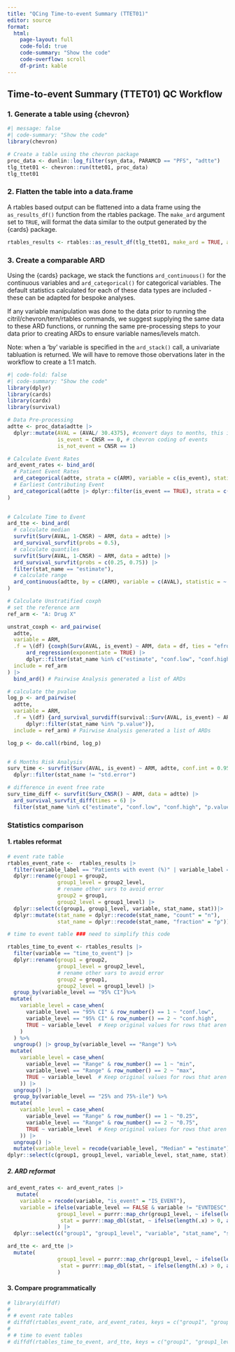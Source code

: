 ```yaml
---
title: "QCing Time-to-event Summary (TTET01)"
editor: source
format: 
  html:
    page-layout: full
    code-fold: true
    code-summary: "Show the code"
    code-overflow: scroll 
    df-print: kable
---
```


## Time-to-event Summary (TTET01) QC Workflow

### 1. Generate a table using {chevron}

```r
#| message: false
#| code-summary: "Show the code"
library(chevron)

# Create a table using the chevron package 
proc_data <- dunlin::log_filter(syn_data, PARAMCD == "PFS", "adtte")
tlg_ttet01 <- chevron::run(ttet01, proc_data)
tlg_ttet01
```

### 2. Flatten the table into a data.frame

A rtables based output can be flattened into a data frame using the `as_results_df()` function from the rtables package. The `make_ard` argument set to `TRUE`, will format the data similar to the output generated by the {cards} package.

```r
rtables_results <- rtables::as_result_df(tlg_ttet01, make_ard = TRUE, add_tbl_str_decimals = FALSE)
```

### 3. Create a comparable ARD

Using the {cards} package, we stack the functions `ard_continuous()` for the continuous variables and `ard_categorical()` for categorical variables. The default statistics calculated for each of these data types are included - these can be adapted for bespoke analyses.

If any variable manipulation was done to the data prior to running the citril/chevron/tern/rtables commands, we suggest supplying the same data to these ARD functions, or running the same pre-processing steps to your data prior to creating ARDs to ensure variable names/levels match.

Note: when a 'by' variable is specified in the  `ard_stack()` call, a univariate tabluation is returned. We will have to remove those obervations later in the workflow to create a 1:1 match. 

```r
#| code-fold: false
#| code-summary: "Show the code"
library(dplyr)
library(cards)
library(cardx)
library(survival)

# Data Pre-processing
adtte <- proc_data$adtte |>
  dplyr::mutate(AVAL = (AVAL/ 30.4375), #convert days to months, this is the same calculation chevron uses.
                is_event = CNSR == 0, # chevron coding of events
                is_not_event = CNSR == 1)

# Calculate Event Rates
ard_event_rates <- bind_ard(
  # Patient Event Rates
  ard_categorical(adtte, strata = c(ARM), variable = c(is_event), statistic = everything()~c("n", "p")),
  # Earliest Contributing Event
  ard_categorical(adtte |> dplyr::filter(is_event == TRUE), strata = c(ARM), variable = c(EVNTDESC), statistic = everything()~c("n"))
)
 

# Calculate Time to Event
ard_tte <- bind_ard(
  # calculate median
  survfit(Surv(AVAL, 1-CNSR) ~ ARM, data = adtte) |>
  ard_survival_survfit(probs = 0.5), 
  # calculate quantiles
  survfit(Surv(AVAL, 1-CNSR) ~ ARM, data = adtte) |>
  ard_survival_survfit(probs = c(0.25, 0.75)) |>
  filter(stat_name == "estimate"),
  # calculate range
  ard_continuous(adtte, by = c(ARM), variable = c(AVAL), statistic = ~ continuous_summary_fns(c("min", "max")))
)

# Calculate Unstratified coxph
# set the reference arm
ref_arm <- "A: Drug X"

unstrat_coxph <- ard_pairwise(
  adtte,
  variable = ARM,
  .f = \(df) {coxph(Surv(AVAL, is_event) ~ ARM, data = df, ties = "efron") |> 
      ard_regression(exponentiate = TRUE) |>
      dplyr::filter(stat_name %in% c("estimate", "conf.low", "conf.high") & variable_level != ref_arm)},
  include = ref_arm
) |>
  bind_ard() # Pairwise Analysis generated a list of ARDs

# calculate the pvalue
log_p <- ard_pairwise(
  adtte,
  variable = ARM,
  .f = \(df) {ard_survival_survdiff(survival::Surv(AVAL, is_event) ~ ARM, data = df) |>
      dplyr::filter(stat_name %in% "p.value")},
  include = ref_arm) # Pairwise Analysis generated a list of ARDs

log_p <- do.call(rbind, log_p)


# 6 Months Risk Analysis
surv_time <- survfit(Surv(AVAL, is_event) ~ ARM, adtte, conf.int = 0.95, conf.type = "plain") |> ard_survival_survfit(time = 6) |>
  dplyr::filter(stat_name != "std.error")

# difference in event free rate
surv_time_diff <- survfit(Surv_CNSR() ~ ARM, data = adtte) |>
  ard_survival_survfit_diff(times = 6) |>
  filter(stat_name %in% c("estimate", "conf.low", "conf.high", "p.value"))


```

### Statistics comparison

#### 1. rtables reformat

```r

# event rate table
rtables_event_rate <-  rtables_results |>
  filter(variable_label == "Patients with event (%)" | variable_label == "Patients without event (%)" | group1_level == "Patients with event (%)") |>
  dplyr::rename(group1 = group2,
                group1_level = group2_level,
                # rename other vars to avoid error
                group2 = group1,
                group2_level = group1_level) |>
  dplyr::select(c(group1, group1_level, variable, stat_name, stat))|>
  dplyr::mutate(stat_name = dplyr::recode(stat_name, "count" = "n"),
                stat_name = dplyr::recode(stat_name, "fraction" = "p"))

# time to event table ### need to simplify this code

rtables_time_to_event <- rtables_results |>
  filter(variable == "time_to_event") |>
  dplyr::rename(group1 = group2,
                group1_level = group2_level,
                # rename other vars to avoid error
                group2 = group1,
                group2_level = group1_level) |>
  group_by(variable_level == "95% CI")%>%
 mutate(
    variable_level = case_when(
      variable_level == "95% CI" & row_number() == 1 ~ "conf.low",
      variable_level == "95% CI" & row_number() == 2 ~ "conf.high",
      TRUE ~ variable_level  # Keep original values for rows that aren't "95% CI"
    )
  ) %>%
  ungroup() |> group_by(variable_level == "Range") %>%
 mutate(
    variable_level = case_when(
      variable_level == "Range" & row_number() == 1 ~ "min",
      variable_level == "Range" & row_number() == 2 ~ "max",
      TRUE ~ variable_level  # Keep original values for rows that aren't "95% CI"
    )) |>
  ungroup() |>
  group_by(variable_level == "25% and 75%-ile") %>%
 mutate(
    variable_level = case_when(
      variable_level == "Range" & row_number() == 1 ~ "0.25",
      variable_level == "Range" & row_number() == 2 ~ "0.75",
      TRUE ~ variable_level  # Keep original values for rows that aren't "95% CI"
    )) |>
  ungroup() |>
  mutate(variable_level = recode(variable_level, "Median" = "estimate")) |>
dplyr::select(c(group1, group1_level, variable_level, stat_name, stat))
```

##### 2. ARD reformat

```r
ard_event_rates <- ard_event_rates |>
   mutate(
    variable = recode(variable, "is_event" = "IS_EVENT"),
    variable = ifelse(variable_level == FALSE & variable != "EVNTDESC", "IS_NOT_EVENT", variable),
                group1_level = purrr::map_chr(group1_level, ~ ifelse(length(.x) > 0, as.character(.x[[1]]), NA_character_)),
                 stat = purrr::map_dbl(stat, ~ ifelse(length(.x) > 0, as.numeric(.x[[1]]), NA_character_))
                ) |>
  dplyr::select(c("group1", "group1_level", "variable", "stat_name", "stat"))

ard_tte <- ard_tte |>
  mutate(
                group1_level = purrr::map_chr(group1_level, ~ ifelse(length(.x) > 0, as.character(.x[[1]]), NA_character_)),
                 stat = purrr::map_dbl(stat, ~ ifelse(length(.x) > 0, as.numeric(.x[[1]]), NA_character_))
                )
```



#### 3. Compare programmatically

```r
# library(diffdf)
# 
# # event rate tables
# diffdf(rtables_event_rate, ard_event_rates, keys = c("group1", "group1_level", "variable", "stat_name", "stat"), suppress_warnings = TRUE)
# 
# # time to event tables
# diffdf(rtables_time_to_event, ard_tte, keys = c("group1", "group1_level", "variable_level", "stat_name", "stat"), suppress_warnings = TRUE)
```


